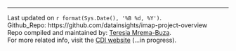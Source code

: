 ::: {#refs}
:::


<br><hr width=100%>

<div id="footer">
Last updated on `r format(Sys.Date(), '%B %d, %Y')`.  
Github_Repo: https://github.com/datainsights/imap-project-overview  
Repo compiled and maintained by: [Teresia Mrema-Buza](mailto:tmbuza@complexdatainsights.com).  
For more related info, visit the [CDI website](https://complexdatainsights.com) (...in progress).  
</div>

</div>  <!-- End main container-->
